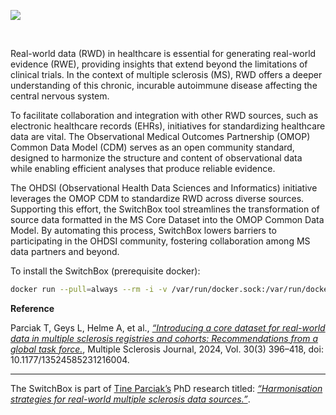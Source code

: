 
[![](img/SwitchBox.png)](https://github.com/UHasselt-BiomedicalDataSciences/switchbox/blob/main/img/SwitchBox.PNG){target="_blank"}

<br>

Real-world data (RWD) in healthcare is essential for generating real-world evidence (RWE), providing insights that extend beyond the limitations of clinical trials. In the context of multiple sclerosis (MS), RWD offers a deeper understanding of this chronic, incurable autoimmune disease affecting the central nervous system.

To facilitate collaboration and integration with other RWD sources, such as electronic healthcare records (EHRs), initiatives for standardizing healthcare data are vital. The Observational Medical Outcomes Partnership (OMOP) Common Data Model (CDM) serves as an open community standard, designed to harmonize the structure and content of observational data while enabling efficient analyses that produce reliable evidence.

The OHDSI (Observational Health Data Sciences and Informatics) initiative leverages the OMOP CDM to standardize RWD across diverse sources. Supporting this effort, the SwitchBox tool streamlines the transformation of source data formatted in the MS Core Dataset into the OMOP Common Data Model. By automating this process, SwitchBox lowers barriers to participating in the OHDSI community, fostering collaboration among MS data partners and beyond.


To install the SwitchBox (prerequisite docker):

```bash
docker run --pull=always --rm -i -v /var/run/docker.sock:/var/run/docker.sock:rw ghcr.io/msda-switchbox/msda_switchbox:latest
```


**Reference**

Parciak T, Geys L, Helme A, et al., *["Introducing a core dataset for real-world data in multiple sclerosis registries and cohorts: Recommendations from a global task force.](https://pmc.ncbi.nlm.nih.gov/articles/PMC10935622/pdf/10.1177_13524585231216004.pdf){target="_blank"}*, Multiple Sclerosis Journal, 2024, Vol. 30(3) 396–418, doi: 10.1177/13524585231216004.

---

The SwitchBox is part of [Tine Parciak's](https://www.uhasselt.be/en/instituten-en/biomed-en/immunology/biomedical-data-sciences/tina-parciak){target="_blank"} PhD research titled: *["Harmonisation strategies for real-world multiple sclerosis data sources."](https://www.uhasselt.be/en/instituten-en/biomed-en/immunology/biomedical-data-sciences/harmonisation-strategies-for-real-world-multiple-sclerosis-data-sources){target="_blank"}*.